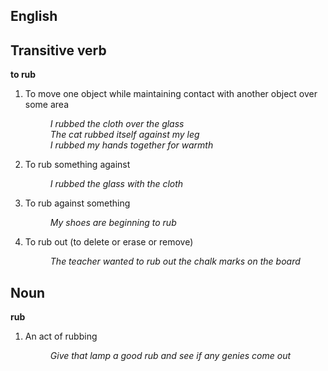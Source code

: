 == English ==

== Transitive verb ==
'''to rub'''

# To move one object while maintaining contact with another object over some area
#: ''I rubbed the cloth over the glass''
#: ''The cat rubbed itself against my leg''
#: ''I rubbed my hands together for warmth''
# To rub something against
#: ''I rubbed the glass with the cloth''
# To rub against something
#: ''My shoes are beginning to rub''
# To rub out (to delete or erase or remove)
#: ''The teacher wanted to rub out the chalk marks on the board''

== Noun ==
'''rub'''

# An act of rubbing
#: ''Give that lamp a good rub and see if any genies come out''